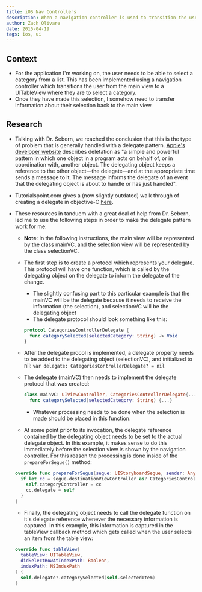 ```yaml
---
title: iOS Nav Controllers
description: When a navigation controller is used to transition the user to a different view where they need to make a selection, how can this selection data be transferred back to the main view?
author: Zach Olivare
date: 2015-04-19
tags: ios, ui
---
```


## Context

- For the application I'm working on, the user needs to be able to select a category from a list. This has been implemented using a navigation controller which transitions the user from the main view to a UITableView where they are to select a category.
- Once they have made this selection, I somehow need to transfer information about their selection back to the main view.

## Research

- Talking with Dr. Sebern, we reached the conclusion that this is the type of problem that is generally handled with a delegate pattern. [Apple's developer website](https://developer.apple.com/library/ios/documentation/General/Conceptual/DevPedia-CocoaCore/Delegation.html) describes deletation as "a simple and powerful pattern in which one object in a program acts on behalf of, or in coordination with, another object. The delegating object keeps a reference to the other object—the delegate—and at the appropriate time sends a message to it. The message informs the delegate of an event that the delegating object is about to handle or has just handled".
- Tutorialspoint.com gives a (now slightly outdated) walk through of creating a delegate in objective-C [here](http://www.tutorialspoint.com/ios/ios_delegates.htm).
- These resources in tanduem with a great deal of help from Dr. Sebern, led me to use the following steps in order to make the delegate pattern work for me:

  - **Note**: In the following instructions, the main view will be represented by the class mainVC, and the selection view will be represented by the class selectionVC.
  - The first step is to create a protocol which represents your delegate. This protocol will have one function, which is called by the delegating object on the delegate to inform the delegate of the change.

    - The slightly confusing part to this particular example is that the mainVC will be the delegate because it needs to receive the information (the selection), and selectionVC will be the delegating object
    - The delegate protocol should look something like this:

    ```swift
    protocol CategoriesControllerDelegate {
      func categorySelected(selectedCategory: String) -> Void
    }
    ```

  - After the delegate procol is implemented, a delegate property needs to be added to the delegating object (selectionVC), and initialized to nil:
    `var delegate: CategoriesControllerDelegate? = nil`
  - The delegate (mainVC) then needs to implement the delegate protocol that was created:

    ```swift
    class mainVC: UIViewController, CategoriesControllerDelegate{...}
      func categorySelected(selectedCategory: String) {...}
    ```

    - Whatever processing needs to be done when the selection is made should be placed in this function.

  - At some point prior to its invocation, the delegate reference contained by the delegating object needs to be set to the actual delegate object. In this example, it makes sense to do this immediately before the selection view is shown by the navigation controller. For this reason the processing is done inside of the `prepareForSegue()` method:

  ```swift
  override func prepareForSegue(segue: UIStoryboardSegue, sender: AnyObject?) {
    if let cc = segue.destinationViewController as? CategoriesController {
      self.categoryController = cc
      cc.delegate = self
    }
  }
  ```

  - Finally, the delegating object needs to call the delegate function on it's delegate reference whenever the necessary information is captured. In this example, this information is captured in the tableView callback method which gets called when the user selects an item from the table view:

  ```swift
  override func tableView(
    tableView: UITableView,
    didSelectRowAtIndexPath: Boolean,
    indexPath: NSIndexPath
  ) {
    self.delegate?.categorySelected(self.selectedItem)
  }
  ```
